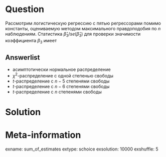 Question
========
Рассмотрим логистическую регрессию с пятью регрессорами помимо константы, оцениваемую
методом максимального правдоподобия по $n$ наблюдениям.
Cтатистика $\hat \beta_3 / se(\hat\beta_3)$ для проверки значимости коэффициента $\beta_3$ имеет 

Answerlist
----------
* асимптотически нормальное распределение
* $\chi^2$-распределение с одной степенью свободы
* $t$-распределение с $n-5$ степенями свободы
* $t$-распределение с $n-6$ степенями свободы
* $t$-распределение с $n$ степенями свободы


Solution
========

Meta-information
================
exname: sum_of_estimates
extype: schoice
exsolution: 10000
exshuffle: 5
